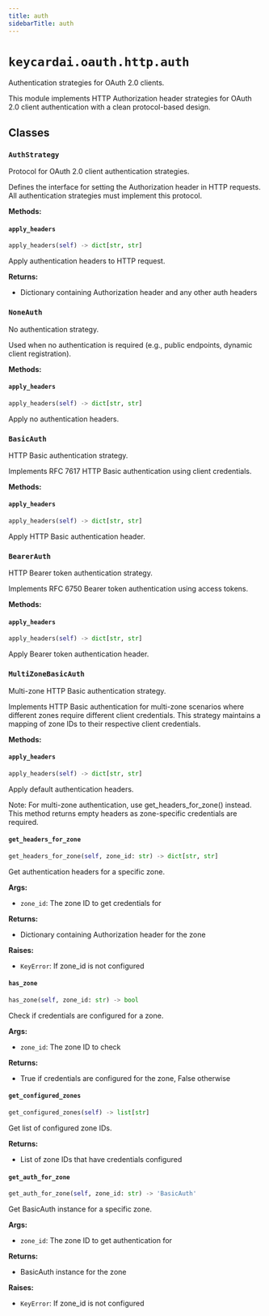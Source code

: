```yaml
---
title: auth
sidebarTitle: auth
---
```


# `keycardai.oauth.http.auth`


Authentication strategies for OAuth 2.0 clients.

This module implements HTTP Authorization header strategies for OAuth 2.0
client authentication with a clean protocol-based design.


## Classes

### `AuthStrategy` <sup><a href="https://github.com/keycardai/python-sdk/blob/main/src/keycardai/oauth/http/auth.py#L11" target="_blank"><Icon icon="github" style="width: 14px; height: 14px;" /></a></sup>


Protocol for OAuth 2.0 client authentication strategies.

Defines the interface for setting the Authorization header in HTTP requests.
All authentication strategies must implement this protocol.


**Methods:**

#### `apply_headers` <sup><a href="https://github.com/keycardai/python-sdk/blob/main/src/keycardai/oauth/http/auth.py#L18" target="_blank"><Icon icon="github" style="width: 14px; height: 14px;" /></a></sup>

```python
apply_headers(self) -> dict[str, str]
```

Apply authentication headers to HTTP request.

**Returns:**
- Dictionary containing Authorization header and any other auth headers


### `NoneAuth` <sup><a href="https://github.com/keycardai/python-sdk/blob/main/src/keycardai/oauth/http/auth.py#L27" target="_blank"><Icon icon="github" style="width: 14px; height: 14px;" /></a></sup>


No authentication strategy.

Used when no authentication is required (e.g., public endpoints,
dynamic client registration).


**Methods:**

#### `apply_headers` <sup><a href="https://github.com/keycardai/python-sdk/blob/main/src/keycardai/oauth/http/auth.py#L34" target="_blank"><Icon icon="github" style="width: 14px; height: 14px;" /></a></sup>

```python
apply_headers(self) -> dict[str, str]
```

Apply no authentication headers.


### `BasicAuth` <sup><a href="https://github.com/keycardai/python-sdk/blob/main/src/keycardai/oauth/http/auth.py#L39" target="_blank"><Icon icon="github" style="width: 14px; height: 14px;" /></a></sup>


HTTP Basic authentication strategy.

Implements RFC 7617 HTTP Basic authentication using client credentials.


**Methods:**

#### `apply_headers` <sup><a href="https://github.com/keycardai/python-sdk/blob/main/src/keycardai/oauth/http/auth.py#L60" target="_blank"><Icon icon="github" style="width: 14px; height: 14px;" /></a></sup>

```python
apply_headers(self) -> dict[str, str]
```

Apply HTTP Basic authentication header.


### `BearerAuth` <sup><a href="https://github.com/keycardai/python-sdk/blob/main/src/keycardai/oauth/http/auth.py#L67" target="_blank"><Icon icon="github" style="width: 14px; height: 14px;" /></a></sup>


HTTP Bearer token authentication strategy.

Implements RFC 6750 Bearer token authentication using access tokens.


**Methods:**

#### `apply_headers` <sup><a href="https://github.com/keycardai/python-sdk/blob/main/src/keycardai/oauth/http/auth.py#L84" target="_blank"><Icon icon="github" style="width: 14px; height: 14px;" /></a></sup>

```python
apply_headers(self) -> dict[str, str]
```

Apply Bearer token authentication header.


### `MultiZoneBasicAuth` <sup><a href="https://github.com/keycardai/python-sdk/blob/main/src/keycardai/oauth/http/auth.py#L89" target="_blank"><Icon icon="github" style="width: 14px; height: 14px;" /></a></sup>


Multi-zone HTTP Basic authentication strategy.

Implements HTTP Basic authentication for multi-zone scenarios where different
zones require different client credentials. This strategy maintains a mapping
of zone IDs to their respective client credentials.


**Methods:**

#### `apply_headers` <sup><a href="https://github.com/keycardai/python-sdk/blob/main/src/keycardai/oauth/http/auth.py#L131" target="_blank"><Icon icon="github" style="width: 14px; height: 14px;" /></a></sup>

```python
apply_headers(self) -> dict[str, str]
```

Apply default authentication headers.

Note: For multi-zone authentication, use get_headers_for_zone() instead.
This method returns empty headers as zone-specific credentials are required.


#### `get_headers_for_zone` <sup><a href="https://github.com/keycardai/python-sdk/blob/main/src/keycardai/oauth/http/auth.py#L139" target="_blank"><Icon icon="github" style="width: 14px; height: 14px;" /></a></sup>

```python
get_headers_for_zone(self, zone_id: str) -> dict[str, str]
```

Get authentication headers for a specific zone.

**Args:**
- `zone_id`: The zone ID to get credentials for

**Returns:**
- Dictionary containing Authorization header for the zone

**Raises:**
- `KeyError`: If zone_id is not configured


#### `has_zone` <sup><a href="https://github.com/keycardai/python-sdk/blob/main/src/keycardai/oauth/http/auth.py#L157" target="_blank"><Icon icon="github" style="width: 14px; height: 14px;" /></a></sup>

```python
has_zone(self, zone_id: str) -> bool
```

Check if credentials are configured for a zone.

**Args:**
- `zone_id`: The zone ID to check

**Returns:**
- True if credentials are configured for the zone, False otherwise


#### `get_configured_zones` <sup><a href="https://github.com/keycardai/python-sdk/blob/main/src/keycardai/oauth/http/auth.py#L168" target="_blank"><Icon icon="github" style="width: 14px; height: 14px;" /></a></sup>

```python
get_configured_zones(self) -> list[str]
```

Get list of configured zone IDs.

**Returns:**
- List of zone IDs that have credentials configured


#### `get_auth_for_zone` <sup><a href="https://github.com/keycardai/python-sdk/blob/main/src/keycardai/oauth/http/auth.py#L176" target="_blank"><Icon icon="github" style="width: 14px; height: 14px;" /></a></sup>

```python
get_auth_for_zone(self, zone_id: str) -> 'BasicAuth'
```

Get BasicAuth instance for a specific zone.

**Args:**
- `zone_id`: The zone ID to get authentication for

**Returns:**
- BasicAuth instance for the zone

**Raises:**
- `KeyError`: If zone_id is not configured

